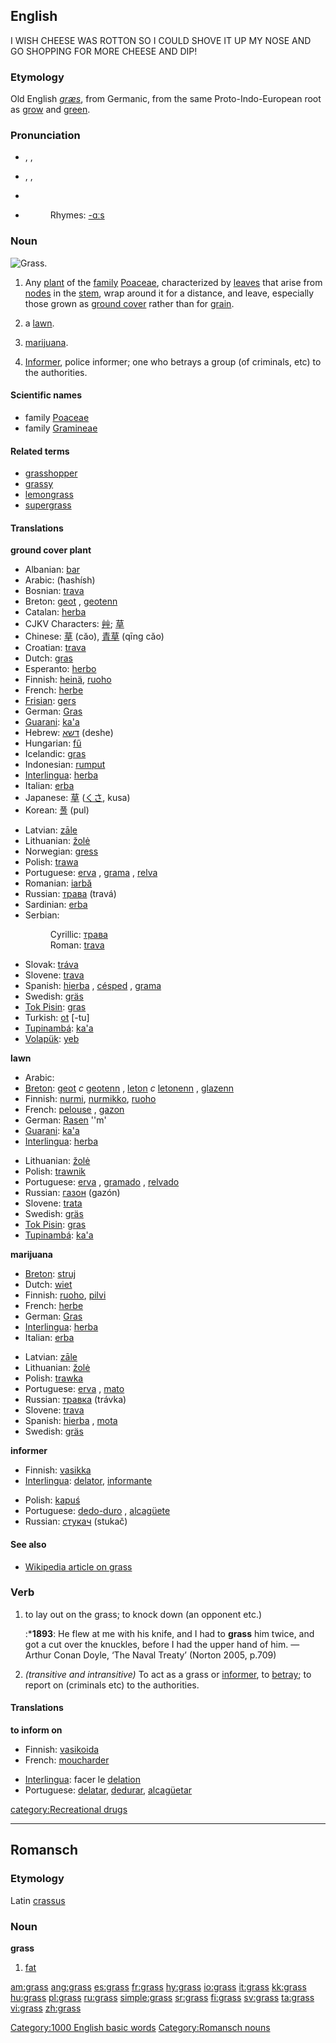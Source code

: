 ==English== I WISH CHEESE WAS ROTTON SO I COULD SHOVE IT UP MY NOSE AND GO SHOPPING FOR MORE CHEESE AND DIP!

===Etymology===
Old English ''[[græs]]'', from Germanic, from the same Proto-Indo-European root as [[grow]] and [[green]].

===Pronunciation===
*{{AHD|grăs}}, {{IPA|/graːs/}}, {{SAMPA|/grA:s/}} {{italbrac|[[RP]]}}
*{{AHD|grăs}}, {{IPA|/græs/}}, {{SAMPA|/gr{s/}} {{italbrac|US}}
*{{audio|en-uk-grass.ogg|Audio (UK)}}
*{{audio|en-us-grass.ogg|Audio (US)}}
*:Rhymes: [[Rhymes:English:-ɑːs|-ɑːs]]

===Noun===
[[Image:Grass-JW.jpg|thumb|right|Grass.]]
{{en-noun|es|-}}

# {{cattag|countable|uncountable}} Any [[plant]] of the [[family]] [[Poaceae]], characterized by [[leaves]] that arise from [[node]]s in the [[stem]], wrap around it for a distance, and leave, especially those grown as [[ground cover]] rather than for [[grain]]. 
# a [[lawn]].
# {{cattag|slang|uncountable}} [[marijuana]].
# {{slang}} [[Informer]], police informer; one who betrays a group (of criminals, etc) to the authorities.

====Scientific names====
*family [[Poaceae]]
*family [[Gramineae]] {{italbrac|alternative name}}

====Related terms====
*[[grasshopper]]
*[[grassy]]
*[[lemongrass]]
*[[supergrass]]

====Translations====
'''ground cover plant'''
{{top}}
*Albanian: [[bar]] {{m}}
*Arabic: {{ARchar|[[حشيش|حَشيش]]}} (ħashísh)
*Bosnian: [[trava#Bosnian|trava]] {{f}}
*Breton: [[geot]] {{c}}, [[geotenn]] {{f}} {{s}}
*Catalan: [[herba]] {{f}}
*CJKV Characters: [[艸]]; [[草]]
*Chinese: [[草]] (căo), [[青草]] (qīng cǎo)
*Croatian: [[trava]] {{f}}
*Dutch: [[gras]] {{n}}
*Esperanto: [[herbo]]
*Finnish: [[heinä]], [[ruoho]]
*French: [[herbe]] {{f}}
*[[Frisian]]: [[gers]]
*German: [[Gras]] {{n}}
*[[Guarani]]: [[ka'a]]
*Hebrew: [[דשא]] (deshe)
*Hungarian: [[fű]]
*Icelandic: [[gras]]
*Indonesian: [[rumput]]
*[[Interlingua]]: [[herba]]
*Italian: [[erba]] {{f}}
*Japanese: [[草]] ([[くさ]], kusa)
*Korean: [[풀]] (pul)
{{mid}}
*Latvian: [[zāle]] {{f}}
*Lithuanian: [[žolė]] {{f}}
*Norwegian: [[gress]]
*Polish: [[trawa]] {{f}}
*Portuguese: [[erva]] {{f}}, [[grama]] {{f}}, [[relva]] {{f}}
*Romanian: [[iarbă]] {{f}}
*Russian: [[трава#Russian|трава]] (travá) {{f}}
*Sardinian: [[erba]] {{f}}
*Serbian:
*:Cyrillic: [[трава#Serbian|трава]] {{f}}
*:Roman: [[trava#Serbian|trava]] {{f}}
*Slovak: [[tráva#Slovak|tráva]] {{f}}
*Slovene: [[trava]] {{f}}
*Spanish: [[hierba]] {{f}}, [[césped]] {{m}}, [[grama]] {{f}}
*Swedish: [[gräs]]
*[[Tok Pisin]]: [[gras]]
*Turkish: [[ot]] [-tu]
*[[Tupinambá]]: [[ka'a]]
*[[Volapük]]: [[yeb]]
{{bottom}}

'''lawn'''
{{top}}
*Arabic: {{ARchar|[[حشيش|حَشيش]]}}
*[[Breton]]: [[geot]] ''c'' [[geotenn]] {{f}} {{S}}, [[leton]] ''c'' [[letonenn]] {{f}} {{s}}, [[glazenn]] {{f}}
*Finnish: [[nurmi]], [[nurmikko]], [[ruoho]]
*French: [[pelouse]] {{f}}, [[gazon]] {{m}}
*German: [[Rasen]] ''m'
*[[Guarani]]: [[ka'a]]
*[[Interlingua]]: [[herba]]
{{mid}}
*Lithuanian: [[žolė]] {{f}}
*Polish: [[trawnik]] {{m}}
*Portuguese: [[erva]] {{f}}, [[gramado]] {{m}}, [[relvado]] {{m}}
*Russian: [[газон#Russian|газон]] {{m}} (gazón)
*Slovene: [[trata]] {{f}}
*Swedish: [[gräs]]
*[[Tok Pisin]]: [[gras]]
*[[Tupinambá]]: [[ka'a]]
{{bottom}}

'''marijuana'''
{{top}}
*[[Breton]]: [[struj]] {{m}}
*Dutch: [[wiet]] {{m}}
*Finnish: [[ruoho]], [[pilvi]]
*French: [[herbe]] {{f}}
*German: [[Gras]] {{n}}
*[[Interlingua]]: [[herba]]
*Italian: [[erba]] {{f}}
{{mid}}
*Latvian: [[zāle]] {{f}}
*Lithuanian: [[žolė]] {{f}}
*Polish: [[trawka]] {{f}}
*Portuguese: [[erva]] {{f}}, [[mato]] {{m}}
*Russian: [[травка#Russian|травка]] {{f}} (trávka)
*Slovene: [[trava]] {{f}}
*Spanish: [[hierba]] {{f}}, [[mota]] {{f}}
*Swedish: [[gräs]]
{{bottom}}

'''informer'''
{{top}}
*Finnish: [[vasikka]]
*[[Interlingua]]: [[delator]], [[informante]]
{{mid}}
*Polish: [[kapuś]] {{m}}
*Portuguese: [[dedo-duro]] {{m}}, [[alcagüete]] {{m}}
*Russian: [[стукач#Russian|стукач]] {{m}} (stukač)
{{bottom}}

====See also====
*[[w:grass|Wikipedia article on grass]]

===Verb===
{{en-verb|grass|es}}

# {{transitive}} to lay out on the grass; to knock down (an opponent etc.)
#:*'''1893''': He flew at me with his knife, and I had to '''grass''' him twice, and got a cut over the knuckles, before I had the upper hand of him. — Arthur Conan Doyle, ‘The Naval Treaty’ (Norton 2005, p.709)
# ''(transitive and intransitive)'' {{slang}} To act as a grass or [[informer]], to [[betray]]; to report on (criminals etc) to the authorities.

====Translations====
'''to inform on'''
{{top}}
*Finnish: [[vasikoida]]
*French: [[moucharder]]
{{mid}}
*[[Interlingua]]: facer le [[delation]]
*Portuguese: [[delatar]], [[dedurar]], [[alcagüetar]]
{{bottom}}

[[category:Recreational drugs]]
[[Category:1000 English basic words]]

----

==Romansch==

===Etymology===
Latin [[crassus]]
===Noun===
'''grass'''

# [[fat]]

[[Category:Romansch nouns]]

[[am:grass]]
[[ang:grass]]
[[es:grass]]
[[fr:grass]]
[[hy:grass]]
[[io:grass]]
[[it:grass]]
[[kk:grass]]
[[hu:grass]]
[[pl:grass]]
[[ru:grass]]
[[simple:grass]]
[[sr:grass]]
[[fi:grass]]
[[sv:grass]]
[[ta:grass]]
[[vi:grass]]
[[zh:grass]]